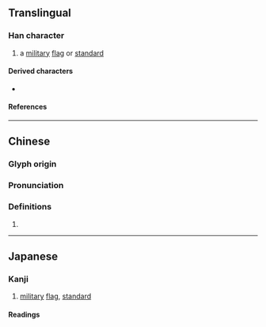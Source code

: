 {{character info}}
==Translingual==

===Han character===
{{Han char|rn=70|rad=方|as=16|sn=20|four=08281|canj=YSOHC|ids=⿸⿰方𠂉與}}

# a [[military]] [[flag]] or [[standard]]

====Derived characters====
* {{l|mul|[[㶛]]}}

====References====
{{Han ref|kx=0485.170|dkj=13709|hdz=32185.060|uh=65DF}}

----

==Chinese==
{{zh-forms}}

===Glyph origin===
{{Han etym}}
{{Han compound|㫃|與|c1=s|c2=p|ls=psc}}

===Pronunciation===
{{zh-pron
|m=yú
|c=jyu4
|mc=y
|oc=y
|ma=
|cat=
}}

===Definitions===
{{zh-hanzi}}

# {{rfdef|zh}}

----

==Japanese==

===Kanji===
{{ja-kanji|grade=|rs=方16}}

# [[military]] [[flag]], [[standard]]

====Readings====
{{ja-readings
|goon=よ
|kanon=よ
|kun=はた<!--, あ-がる-->
}}